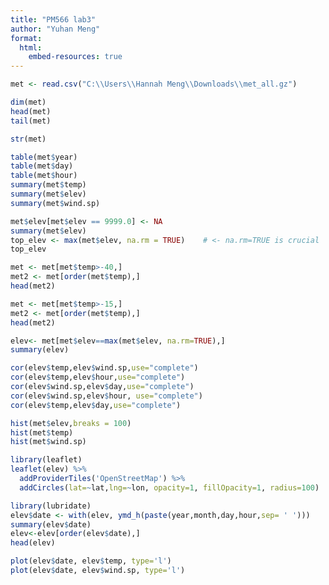 ---
title: "PM566 lab3"
author: "Yuhan Meng"
format:
  html:
    embed-resources: true
---


```{r}
met <- read.csv("C:\\Users\\Hannah Meng\\Downloads\\met_all.gz")
```

```{r}
dim(met)
head(met)
tail(met)
```

```{r}
str(met)
```

```{r}
table(met$year)
table(met$day)
table(met$hour)
summary(met$temp)
summary(met$elev)
summary(met$wind.sp)
```

```{r}
met$elev[met$elev == 9999.0] <- NA
summary(met$elev)
top_elev <- max(met$elev, na.rm = TRUE)    # <- na.rm=TRUE is crucial
top_elev
```

```{r}
met <- met[met$temp>-40,]
met2 <- met[order(met$temp),]
head(met2)
```

```{r}
met <- met[met$temp>-15,]
met2 <- met[order(met$temp),]
head(met2)
```

```{r}
elev<- met[met$elev==max(met$elev, na.rm=TRUE),]
summary(elev)
```

```{r}
cor(elev$temp,elev$wind.sp,use="complete")
cor(elev$temp,elev$hour,use="complete")
cor(elev$wind.sp,elev$day,use="complete")
cor(elev$wind.sp,elev$hour, use="complete")
cor(elev$temp,elev$day,use="complete")
```

```{r}
hist(met$elev,breaks = 100)
hist(met$temp)
hist(met$wind.sp)
```

```{r}
library(leaflet)
leaflet(elev) %>%
  addProviderTiles('OpenStreetMap') %>%
  addCircles(lat=~lat,lng=~lon, opacity=1, fillOpacity=1, radius=100)
```

```{r}
library(lubridate)
elev$date <- with(elev, ymd_h(paste(year,month,day,hour,sep= ' ')))
summary(elev$date)
elev<-elev[order(elev$date),]
head(elev)
```

```{r}
plot(elev$date, elev$temp, type='l')
plot(elev$date, elev$wind.sp, type='l')
```


